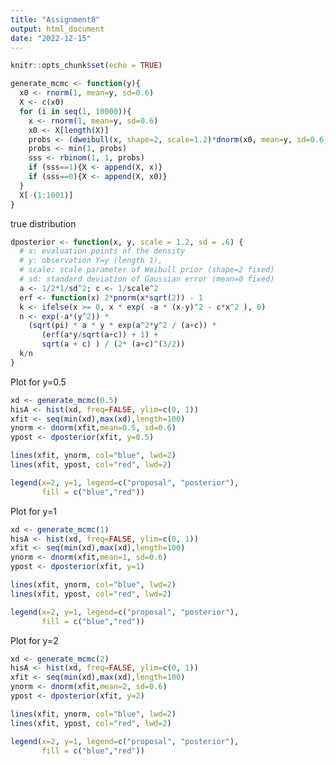```yaml
---
title: "Assignment8"
output: html_document
date: "2022-12-15"
---
```


```r
knitr::opts_chunk$set(echo = TRUE)
```



```r

generate_mcmc <- function(y){
  x0 <- rnorm(1, mean=y, sd=0.6)
  X <- c(x0)
  for (i in seq(1, 10000)){
    x <- rnorm(1, mean=y, sd=0.6)
    x0 <- X[length(X)]
    probs <- (dweibull(x, shape=2, scale=1.2)*dnorm(x0, mean=y, sd=0.6))/(dweibull(x0, shape=2, scale=1.2)*dnorm(x, mean=y, sd=0.6))
    probs <- min(1, probs)
    sss <- rbinom(1, 1, probs)
    if (sss==1){X <- append(X, x)}
    if (sss==0){X <- append(X, x0)}
  }
  X[-(1:1001)]
}

```
true distribution
```r
dposterior <- function(x, y, scale = 1.2, sd = .6) {
  # x: evaluation points of the density
  # y: observation Y=y (length 1),
  # scale: scale parameter of Weibull prior (shape=2 fixed)
  # sd: standard deviation of Gaussian error (mean=0 fixed)
  a <- 1/2*1/sd^2; c <- 1/scale^2
  erf <- function(x) 2*pnorm(x*sqrt(2)) - 1
  k <- ifelse(x >= 0, x * exp( -a * (x-y)^2 - c*x^2 ), 0)
  n <- exp(-a*(y^2)) *
    (sqrt(pi) * a * y * exp(a^2*y^2 / (a+c)) * 
       (erf(a*y/sqrt(a+c)) + 1) + 
       sqrt(a + c) ) / (2* (a+c)^(3/2))
  k/n
}
```
Plot for y=0.5

```r
xd <- generate_mcmc(0.5)
hisA <- hist(xd, freq=FALSE, ylim=c(0, 1))
xfit <- seq(min(xd),max(xd),length=100)
ynorm <- dnorm(xfit,mean=0.5, sd=0.6)
ypost <- dposterior(xfit, y=0.5)

lines(xfit, ynorm, col="blue", lwd=2)
lines(xfit, ypost, col="red", lwd=2)

legend(x=2, y=1, legend=c("proposal", "posterior"), 
       fill = c("blue","red"))
```

Plot for y=1

```r
xd <- generate_mcmc(1)
hisA <- hist(xd, freq=FALSE, ylim=c(0, 1))
xfit <- seq(min(xd),max(xd),length=100)
ynorm <- dnorm(xfit,mean=1, sd=0.6)
ypost <- dposterior(xfit, y=1)

lines(xfit, ynorm, col="blue", lwd=2)
lines(xfit, ypost, col="red", lwd=2)

legend(x=2, y=1, legend=c("proposal", "posterior"), 
       fill = c("blue","red"))
```

Plot for y=2

```r
xd <- generate_mcmc(2)
hisA <- hist(xd, freq=FALSE, ylim=c(0, 1))
xfit <- seq(min(xd),max(xd),length=100)
ynorm <- dnorm(xfit,mean=2, sd=0.6)
ypost <- dposterior(xfit, y=2)

lines(xfit, ynorm, col="blue", lwd=2)
lines(xfit, ypost, col="red", lwd=2)

legend(x=2, y=1, legend=c("proposal", "posterior"), 
       fill = c("blue","red"))
```

